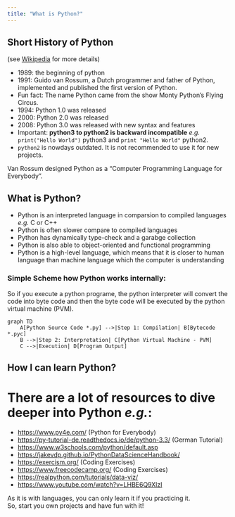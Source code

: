 ```yaml
---
title: "What is Python?"
---
```



## Short History of Python {.unnumbered}


(see [Wikipedia](https://en.wikipedia.org/wiki/History_of_Python) for more details)


- 1989: the beginning of python
- 1991: Guido van Rossum, a Dutch programmer and father of Python, implemented and published the first version of Python.
- Fun fact: The name Python came from the show Monty Python's Flying Circus.
- 1994: Python 1.0 was released
- 2000: Python 2.0 was released
- 2008: Python 3.0 was released with new syntax and features
- Important: **python3 to python2 is backward incompatible**  *e.g.* `print("Hello World")` python3 and `print "Hello World"` python2. 
- `python2` is nowdays outdated. It is not recommended to use it for new projects.


Van Rossum designed Python as a "Computer Programming Language for Everybody".


## What is Python? {.unnumbered}
- Python is an interpreted language in comparsion to compiled languages *e.g.* C or C++
- Python is often slower compare to compiled languages
- Python has dynamically type-check and a garabge collection
- Python is also able to object-oriented and functional programming
- Python is a high-level language, which means that it is closer to human language than machine language which the computer is understanding

### Simple Scheme how Python works internally: {.unnumbered}

So if you execute a python programe, the python interpreter will convert the code into byte code and then the byte code will be executed by the python virtual machine (PVM).


 ```mermaid
 graph TD
     A[Python Source Code *.py] -->|Step 1: Compilation| B[Bytecode *.pyc]
     B -->|Step 2: Interpretation| C[Python Virtual Machine - PVM]
     C -->|Execution| D[Program Output]
 ```


## How I can learn Python? {.unnumbered}


# There are a lot of resources to dive deeper into Python *e.g.*:


- [https://www.py4e.com/](https://www.py4e.com/) (Python for Everybody)
- [https://py-tutorial-de.readthedocs.io/de/python-3.3/](https://py-tutorial-de.readthedocs.io/de/python-3.3/) (German Tutorial)
- [https://www.w3schools.com/python/default.asp](https://www.w3schools.com/python/default.asp)
- [https://jakevdp.github.io/PythonDataScienceHandbook/](https://jakevdp.github.io/PythonDataScienceHandbook/)
- [https://exercism.org/](https://exercism.org/) (Coding Exercises)
- [https://www.freecodecamp.org/](https://www.freecodecamp.org/) (Coding Exercises)
- [https://realpython.com/tutorials/data-viz/](https://realpython.com/tutorials/data-viz/)
- [https://www.youtube.com/watch?v=LHBE6Q9XlzI](https://www.youtube.com/watch?v=LHBE6Q9XlzI)


:::{.callout-important}
As it is with languages, you can only learn it if you practicing it. <br>
So, start you own projects and have fun with it!
:::





